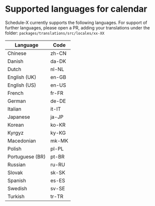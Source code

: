# Supported languages for calendar

Schedule-X currently supports the following languages. For support of further languages, please open a PR, adding
your translations under the folder: `packages/translations/src/locales/xx-XX`

| Language        | Code  |
| --------------- | ----- |
| Chinese         | zh-CN |
| Danish          | da-DK |
| Dutch           | nl-NL |
| English (UK)    | en-GB |
| English (US)    | en-US |
| French          | fr-FR |
| German          | de-DE |
| Italian         | it-IT |
| Japanese        | ja-JP |
| Korean          | ko-KR |
| Kyrgyz          | ky-KG |
| Macedonian      | mk-MK |
| Polish          | pl-PL |
| Portuguese (BR) | pt-BR |
| Russian         | ru-RU |
| Slovak          | sk-SK |
| Spanish         | es-ES |
| Swedish         | sv-SE |
| Turkish         | tr-TR |
